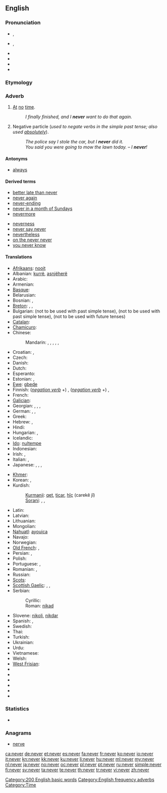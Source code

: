 {{wikipedia}}
==English==

===Pronunciation===
* {{a|UK}} {{IPA|/ˈnɛv.ə(ɹ)/}}, {{SAMPA|/"nEv.@(r\)/}}
* {{a|US}} {{IPA|/ˈnɛvɚ/}}, {{SAMPA|/"nEv@`/}}
* {{audio|en-us-never.ogg|Audio (US)}}
* {{audio|En-uk-never.ogg|Audio (UK)}}
* {{rhymes|ɛvə(r)}}
* {{hyphenation|nev|er}}

===Etymology===
{{etyl|ang|en}} {{term|næfre||lang=ang}}

===Adverb===
{{en-adv|-}}

# [[at|At]] [[no]] [[time]].
#: ''I finally finished, and I '''never''' want to do that again.''
# {{colloquial}} Negative particle (''used to negate verbs in the simple past tense; also used [[absolutely]]'').
#: ''The police say I stole the car, but I '''never''' did it.''
#: ''You said you were going to mow the lawn today.'' – ''I '''never'''!''<!--example of "never" used absolutely in this sense-->

====Antonyms====
* [[always]]

====Derived terms====
{{rel-top|terms derived from ''never''}}
* [[better late than never]]
* [[never again]]
* [[never-ending]]
* [[never in a month of Sundays]]
* [[nevermore]]
{{rel-mid}}
* [[neverness]]
* [[never say never]]
* [[nevertheless]]
* [[on the never never]]
* [[you never know]]
{{rel-bottom}}

====Translations====
{{trans-top|at no time}}
* [[Afrikaans]]: [[nooit]]
* Albanian: [[kurrë]], [[asnjëherë]]
* Arabic: {{t-|ar|أبدا|alt=أبدًا|tr='ábadan}}
* Armenian: {{t-|hy|երբեք|tr=erbek’}}
* [[Basque]]: {{t|eu|inoiz ez|xs=Basque}}
* Belarusian: {{t|be|ніколі|tr=nikóli|sc=Cyrl}}
* Bosnian: {{t-|bs|nikad}}, {{t-|bs|nikada}}
* [[Breton]]: {{t+|br|nepred|xs=Breton}}, {{t-|br|morse|xs=Breton}}, {{t+|br|biken|xs=Breton}} {{qualifier|when talking in the future}} {{t-|br|biskoazh|xs=Breton}} {{qualifier|when talking in the past}} {{t-|br|james|xs=Breton}}
* Bulgarian: {{t+|bg|никога|tr=níkoga}} (not to be used with past simple tense),  {{t|bg|нивга|tr=nívga}} (not to be used with past simple tense), {{t|bg|така и|tr=taka i}} (not to be used with future tenses)
* [[Catalan]]: {{t|ca|mai}}
* [[Chamicuro]]: {{tø|ccc|mepolajyaka}}
* Chinese:
*: Mandarin: {{t|cmn|從未|sc=Hani}}, {{t|cmn|从未|tr=cóngwèi|sc=Hani}}, {{qualifier|in negative sentences}} {{t-|cmn|從來|sc=Hani}}, {{t-|cmn|从来|tr=cónglái|sc=Hani}}, {{t-|cmn|不曾|tr=bùcéng|sc=Hani}}, {{t-|cmn|未曾|tr=wèicéng|sc=Hani}}
* Croatian: {{t-|hr|nikada}},  {{t-|hr|nikad}}
* Czech: {{t+|cs|nikdy}}
* Danish: {{t+|da|aldrig}}
* Dutch: {{t+|nl|nooit}}
* Esperanto: {{t-|eo|neniam|xs=Esperanto}}
* Estonian: {{t|et|iial}}, {{t|et|eales}}
* [[Ewe]]: [[gbeɖe]]
* Finnish: (''[[:Category:Finnish negation verb forms|negation verb]]'' +) {{t+|fi|koskaan}}, (''[[:Category:Finnish negation verb forms|negation verb]]'' +) {{t+|fi|ikinä}}, {{t-|fi|ei milloinkaan}}
* French: {{t+|fr|jamais}}
* [[Galician]]: {{t-|gl|xamais|xs=Galician}}
* Georgian: {{t|ka|არასოდეს|tr=arasodes|sc=Geor|xs=Georgian}}, {{t|ka|არასდროს|tr=arasdros|sc=Geor|xs=Georgian}}, {{t|ka|ვერასოდეს|tr=verasodes|sc=Geor|xs=Georgian}}, {{t|ka|ვერასდროს|tr=verasdros|sc=Geor|xs=Georgian}}
* German: {{t+|de|nie}}, {{t+|de|niemals}}, {{t|de|nimmer}}
* Greek: {{t+|el|ποτέ}}
* Hebrew: {{t-|he|אף פעם}}, {{t-|he|לעולם לא}}
* Hindi: {{t|hi|कभी नहीं|tr=kabhī nahī̃|sc=Deva}}
* Hungarian: {{t+|hu|soha}}, {{t+|hu|sohasem}}
* Icelandic: {{t+|is|aldrei}}
* [[Ido]]: [[nultempe]]
* Indonesian: {{t+|id|tidak pernah|xs=Indonesian}}
* Irish: {{t|ga|ariamh|xs=Irish}}, {{t-|ga|go deo|xs=Irish}} {{context|after a negative}}
* Italian: {{t-|it|giammai}}, {{t+|it|mai}}
* Japanese: {{qualifier|in negative sentences}} {{t|ja|決して|tr=[[けっして]], kesshite}}, {{t|ja|何時でも|tr=[[いつでも]], itsudemo}}, {{t|ja|曾て|tr=[[かつて]], katsute}}, {{t|ja|万々|tr=[[まんまん]], manman, [[ばんばん]], banban}}
{{trans-mid}}
* [[Khmer]]: {{t|km|មិនដែល|tr=meun dail|sc=Khmr|xs=Khmer}}
* Korean: {{t|ko|절대로|tr=jeoldaero|sc=Kore}}, {{t|ko|결코|tr=gyeolko|sc=Kore}}
* Kurdish:
*: [[Kurmanji]]: [[qet]], [[ticar]], [[hîç]] (carekê jî)
*: [[Sorani]]: {{ku-Arab|[[هیچ]]}}, {{ku-Arab|[[قه‌د]]}}, {{ku-Arab|[[هه‌رگیز]]}}
* Latin: {{t-|la|numquam}}
* Latvian: {{t|lv|nekad}}
* Lithuanian: {{t+|lt|niekada|xs=Lithuanian}}
* Mongolian: {{t|mn|хэзээ ч үгүй|tr=hezee č ügüy|sc=Cyrl|xs=Mongolian}}
* [[Nahuatl]]: [[ayouica]]
* Navajo: {{tø|nv|tsʼídá háadi da}}
* Norwegian: {{t+|no|aldri}}
* [[Old French]]: {{tø|fro|onques}},  {{tø|fro|james}}
* Persian: {{t|fa|هیچ وقت|tr=hič vaqt|sc=fa-Arab}}, {{t|fa|هرگز|tr=hargez|sc=fa-Arab}} {{qualifier|in a negative clause}}
* Polish: {{t+|pl|nigdy}}
* Portuguese: {{t+|pt|nunca}}, {{t+|pt|jamais}}
* Romanian: {{t-|ro|niciodată}}, {{t-|ro|nicicând}}
* Russian: {{t+|ru|никогда|tr=nikogdá}}
* [[Scots]]: {{tø|sco|niver|xs=Scots}}
* [[Scottish Gaelic]]: {{t-|gd|a-chaoidh|xs=Scottish Gaelic}}, {{t-|gd|gu bràth|xs=Scottish Gaelic}}, {{t-|gd|riamh|xs=Scottish Gaelic}}
* Serbian:
*: Cyrillic: {{t-|sr|никад|sc=Cyrl}}
*: Roman: [[nikad#Serbian|nikad]]
* Slovene: [[nikoli]], [[nikdar]]
* Spanish: {{t+|es|nunca}}, {{t+|es|jamás}}
* Swedish: {{t+|sv|aldrig}}
* Thai: {{t-|th|ไม่เคย|tr=mâi koie}}
* Turkish: {{t+|tr|asla}}
* Ukrainian: {{t|uk|ніколи|tr=nikóly|sc=Cyrl}}
* Urdu: {{t|ur|کبھی نہیں|tr=kabhī nahī̃|sc=ur-Arab}}
* Vietnamese: {{t|vi|không bao giờ}}
* Welsh: {{t-|cy|byth|xs=Welsh}}
* [[West Frisian]]: {{t-|fy|nea|xs=West Frisian}}
* {{trreq|ang}}
* {{trreq|bo}}
* {{trreq|grc}}
* {{trreq|haw}}
* {{trreq|mi}}
* {{trreq|sw}}
{{trans-bottom}}

===Statistics===
* {{rank|first|down|good|99|never|shall|most|where}}

===Anagrams===
* [[nerve#English|nerve]]

[[Category:200 English basic words]]
[[Category:English frequency adverbs]]
[[Category:Time]]

[[ca:never]]
[[de:never]]
[[et:never]]
[[es:never]]
[[fa:never]]
[[fr:never]]
[[ko:never]]
[[io:never]]
[[it:never]]
[[kn:never]]
[[kk:never]]
[[ku:never]]
[[li:never]]
[[hu:never]]
[[ml:never]]
[[my:never]]
[[nl:never]]
[[ja:never]]
[[no:never]]
[[oc:never]]
[[pl:never]]
[[pt:never]]
[[ru:never]]
[[simple:never]]
[[fi:never]]
[[sv:never]]
[[ta:never]]
[[te:never]]
[[th:never]]
[[tr:never]]
[[vi:never]]
[[zh:never]]